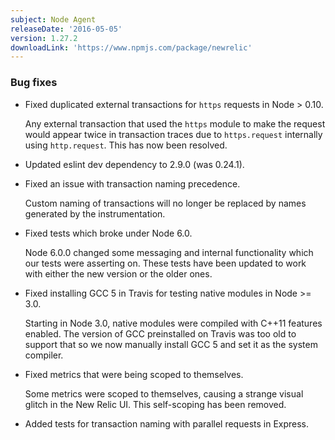 ```yaml
---
subject: Node Agent
releaseDate: '2016-05-05'
version: 1.27.2
downloadLink: 'https://www.npmjs.com/package/newrelic'
---
```


### Bug fixes

* Fixed duplicated external transactions for `https` requests in Node > 0.10.

  Any external transaction that used the `https` module to make the request would appear twice in transaction traces due to `https.request` internally using `http.request`. This has now been resolved.
* Updated eslint dev dependency to 2.9.0 (was 0.24.1).
* Fixed an issue with transaction naming precedence.

  Custom naming of transactions will no longer be replaced by names generated by the instrumentation.
* Fixed tests which broke under Node 6.0.

  Node 6.0.0 changed some messaging and internal functionality which our tests were asserting on. These tests have been updated to work with either the new version or the older ones.
* Fixed installing GCC 5 in Travis for testing native modules in Node >= 3.0.

  Starting in Node 3.0, native modules were compiled with C++11 features enabled. The version of GCC preinstalled on Travis was too old to support that so we now manually install GCC 5 and set it as the system compiler.
* Fixed metrics that were being scoped to themselves.

  Some metrics were scoped to themselves, causing a strange visual glitch in the New Relic UI. This self-scoping has been removed.
* Added tests for transaction naming with parallel requests in Express.

